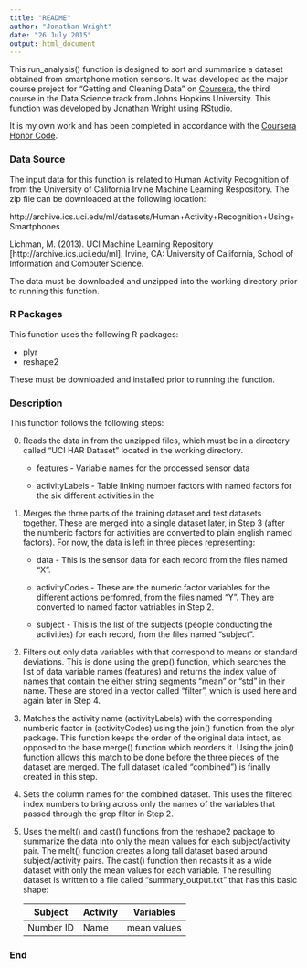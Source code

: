 ```yaml
---
title: "README"
author: "Jonathan Wright"
date: "26 July 2015"
output: html_document
---
```


This run_analysis() function is designed to sort and summarize a dataset obtained from
smartphone motion sensors.  It was developed as the major course project for "Getting 
and Cleaning Data" on [Coursera](www.coursera.com), the third course in the Data Science 
track from Johns Hopkins University.  This function was developed by Jonathan Wright 
using [RStudio](www.rstudio.com).

It is my own work and has been completed in accordance with the [Coursera Honor Code](www.coursera.org/about/terms/honorcode).

### Data Source

The input data for this function is related to Human Activity Recognition of from the
University of California Irvine Machine Learning Respository.  The zip file can be 
downloaded at the following location:

http://archive.ics.uci.edu/ml/datasets/Human+Activity+Recognition+Using+Smartphones

Lichman, M. (2013). UCI Machine Learning Repository [http://archive.ics.uci.edu/ml].
Irvine, CA: University of California, School of Information and Computer Science.

The data must be downloaded and unzipped into the working directory prior to running
this function.  

### R Packages

This function uses the following R packages:

* plyr
* reshape2

These must be downloaded and installed prior to running the function.

### Description

This function follows the following steps:

0. Reads the data in from the unzipped files, which must be in a directory called
"UCI HAR Dataset" located in the working directory.  

      * features - Variable names for the processed sensor data
        
      * activityLabels - Table linking number factors with named factors for the 
      six different activities in the 

1. Merges the three parts of the training dataset and test datasets together.  These
are merged into a single dataset later, in Step 3 (after the numberic factors for 
activities are converted to plain english named factors). For now, the data is left in
three pieces representing:

      * data - This is the sensor data for each record from the files named "X".
        
      * activityCodes - These are the numeric factor variables for the different 
      actions perfomred, from the files named "Y".  They are converted to named 
      factor vatriables in Step 2.

      * subject - This is the list of the subjects (people conducting the activities)
      for each record, from the files named "subject".

2. Filters out only data variables with that correspond to means or standard 
deviations.  This is done using the grep() function, which searches the list of data 
variable names (features) and returns the index value of names that contain the either
string segments "mean" or "std" in their name.  These are stored in a vector called 
"filter", which is used here and again later in Step 4.

3. Matches the activity name (activityLabels) with the corresponding numberic factor in
(activityCodes) using the join() function from the plyr package.  This function keeps 
the order of the original data intact, as opposed to the base merge() function which
reorders it.  Using the join() function allows this match to be done before the three
pieces of the dataset are merged.  The full dataset (called "combined") is finally 
created in this step.

4. Sets the column names for the combined dataset.  This uses the filtered index numbers
to bring across only the names of the variables that passed through the grep filter in 
Step 2.

5. Uses the melt() and cast() functions from the reshape2 package to summarize the data
into only the mean values for each subject/activity pair.  The melt() function creates
a long tall dataset based around subject/activity pairs.  The cast() function then 
recasts it as a wide dataset with only the mean values for each variable.  The resulting
dataset is written to a file called "summary_output.txt" that has this basic shape:

      Subject   | Activity  | Variables
      --------- | --------- | -----------
      Number ID | Name      | mean values
      
### End     
